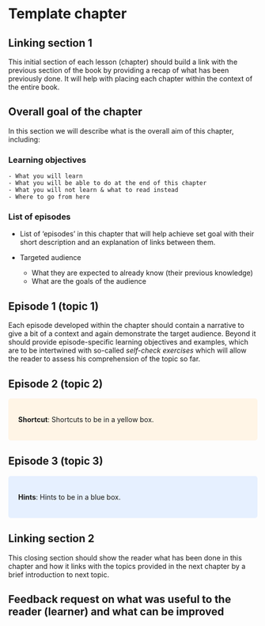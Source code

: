# Template chapter {#template}

## Linking section 1
This initial section of each lesson (chapter) should build a link with the previous section of the book by providing a recap of what has been previously done. It will help with placing each chapter within the context of the entire book. 

## Overall goal of the chapter
In this section we will describe what is the overall aim of this chapter, including:

<style>
div.green { background-color:palegreen; border-radius: 5px; padding: 20px;}
</style>
<div class = "green">
### Learning objectives {-}

    - What you will learn
    - What you will be able to do at the end of this chapter
    - What you will not learn & what to read instead
    - Where to go from here

</div>

### List of episodes {-}
- List of 'episodes' in this chapter that will help achieve set goal with their short description and an explanation of links between them.

- Targeted audience
    - What they are expected to already know (their previous knowledge)
    - What are the goals of the audience

## Episode 1 (topic 1)
Each episode developed within the chapter should contain a narrative to give a bit of a context and again demonstrate the target audience. Beyond it should provide episode-specific learning objectives and examples, which are to be intertwined with so-called *self-check exercises* which will allow the reader to assess his comprehension of the topic so far. 

## Episode 2 (topic 2)
<style>
div.yellow { background-color:#fff5e6; border-radius: 5px; padding: 20px;}
</style>
<div class = "yellow">
**Shortcut**: Shortcuts to be in a yellow box.
</div>    

## Episode 3 (topic 3)

<style>
div.blue { background-color:#e6f0ff; border-radius: 5px; padding: 20px;}
</style>
<div class = "blue">
**Hints**: Hints to be in a blue box.
</div>
## Linking section 2
This closing section should show the reader what has been done in this chapter and how it links with the topics provided in the next chapter by a brief introduction to next topic.

## Feedback request on what was useful to the reader (learner) and what can be improved